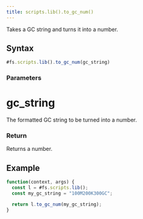 ```yaml
---
title: scripts.lib().to_gc_num()
---
```


Takes a GC string and turns it into a number.

## Syntax

```js
#fs.scripts.lib().to_gc_num(gc_string)
```

### Parameters

# gc_string

The formatted GC string to be turned into a number.

### Return

Returns a number.

## Example

```js
function(context, args) {
  const l = #fs.scripts.lib();
  const my_gc_string = "100M200K300GC";

  return l.to_gc_num(my_gc_string);
}
```
